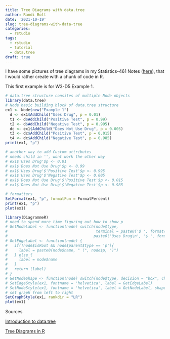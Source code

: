 ```yaml
---
title: Tree Diagrams with data.tree
author: Randi Bolt
date: '2021-10-19'
slug: tree-diagrams-with-data-tree
categories:
  - rstudio
tags:
  - rstudio
  - tutorial
  - data.tree
draft: true
---
```

I have some pictures of tree diagrams in my Statistics-461 Notes ([here](https://rbolt13.github.io/stat461/)), that I would rather create with a chunk of code in R. 

This first example is for W3-D5 Example 1. 

```r
# data.tree structure consites of multiple Node objects
library(data.tree)
# Node basic building block of data.tree structure
ex1 <- Node$new("Example 1")
  d <- ex1$AddChild("Uses Drug", p = 0.01)
  t1 <- d$AddChild("Positive Test", p = 0.99)
  t2 <- d$AddChild("Negative Test", p = 0.995)
  dc <- ex1$AddChild("Does Not Use Drug", p = 0.005)
  t3 <- dc$AddChild("Positive Test", p = 0.015)
  t4 <- dc$AddChild("Negative Test", p = 0.985)
print(ex1, "p")
```

```r
# another way to add Custom attributes
# needs child in '', wont work the other way 
# ex1$'Uses Drug'$p <- 0.01
# ex1$'Does Not Use Drug'$p <- 0.99
# ex1$'Uses Drug'$'Positive Test'$p <- 0.995
# ex1$'Uses Drug'$'Negative Test'$p <- 0.005
# ex1$'Does Not Use Drug'$'Positive Test'$p <- 0.015
# ex1$'Does Not Use Drug'$'Negative Test'$p <- 0.985
```

```r
# formatters
SetFormat(ex1, "p", formatFun = FormatPercent)
print(ex1, "p")
plot(ex1)
```

```r
library(DiagrammeR)
# need to spend more time figuring out how to show p 
# GetNodeLabel <- function(node) switch(node$type, 
#                                       terminal = paste0('$ ', format(node$p)),
#                                      paste0('Uses Drug\n', '$ ', format(node$p)) )
# GetEdgeLabel <- function(node) {
#   if(!node$isRoot && node$parent$type == 'p'){
#     label = paste0(node$name, " (", node$p, ")")
#   } else {
#     label = node$name
#   }
#   return (label)
# }
# GetNodeShape <- function(node) switch(node$type, decision = "box", chance = "circle", terminal = "none")
# SetEdgeStyle(ex1, fontname = 'helvetica', label = GetEdgeLabel)
# SetNodeStyle(ex1, fontname = 'helvetica', label = GetNodeLabel, shape = GetNodeShape)
# set graph from left to right
SetGraphStyle(ex1, rankdir = "LR")
plot(ex1)
```

Sources 

[Introduction to data.tree](https://cran.r-project.org/web/packages/data.tree/vignettes/data.tree.html)

[Tree Diagrams in R](https://datakwery.com/project/tree/)
